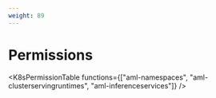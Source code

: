 ```yaml
---
weight: 89
---
```


# Permissions

<K8sPermissionTable
  functions={["aml-namespaces", "aml-clusterservingruntimes", "aml-inferenceservices"]}
/>
